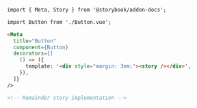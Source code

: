 ```md
import { Meta, Story } from '@storybook/addon-docs';

import Button from './Button.vue';

<Meta
  title="Button"
  component={Button}
  decorators={[
    () => ({
      template: '<div style="margin: 3em;"><story /></div>',
    }),
  ]}
/>

<!-- Remainder story implementation -->
```